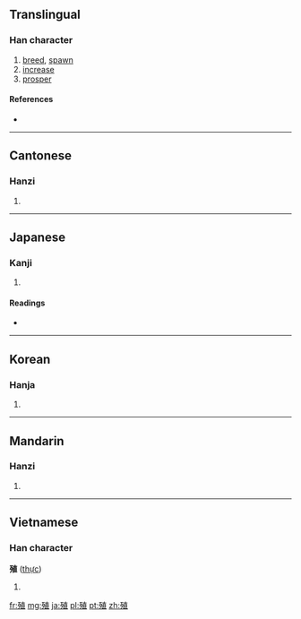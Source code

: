 ==Translingual==

===Han character===
{{Han char|rn=78|rad=歹|as=08|sn=12|four=1421<sub>6</sub>|canj=一弓十月一 (MNJBM)}}

# [[breed]], [[spawn]]
# [[increase]]
# [[prosper]]

====References====
* {{Han ref|kx=0581.330|dkj=16502|dj=0974.020|hdz=21388.100|uh=6B96|ud=27542|bh=B4DE|bd=46302}}

----

==Cantonese==

===Hanzi===
{{yue-hanzi|jyut=|y=jik6}}

# {{defn|lang=yue|sort=歹08}}

----

==Japanese==

===Kanji===
{{ja-kanji|grade=c|rs=歹08}}

# {{defn|lang=ja|sort=歹08}}

====Readings====
* {{ja-readings|on=[[しょく]] (shoku)|kun=[[ふえる]] (fueru), [[うえる]] (ueru), [[ふやす]] (fuyasu)}}

----

==Korean==

===Hanja===
{{ko-hanja|hangeul=식|eumhun=|rv=sik|mr=sik|y=sik}}

# {{defn|lang=ko|sort=歹08}}

----

==Mandarin==

===Hanzi===
{{cmn-hanzi|pin=[[zhí]] ([[zhi2]])|wg=chih<sup>2</sup>}}

# {{defn|lang=cmn|sort=歹08}}

----

==Vietnamese==

===Han character===
'''殖''' ([[thực]])

# {{defn|lang=vi}}

[[fr:殖]]
[[mg:殖]]
[[ja:殖]]
[[pl:殖]]
[[pt:殖]]
[[zh:殖]]